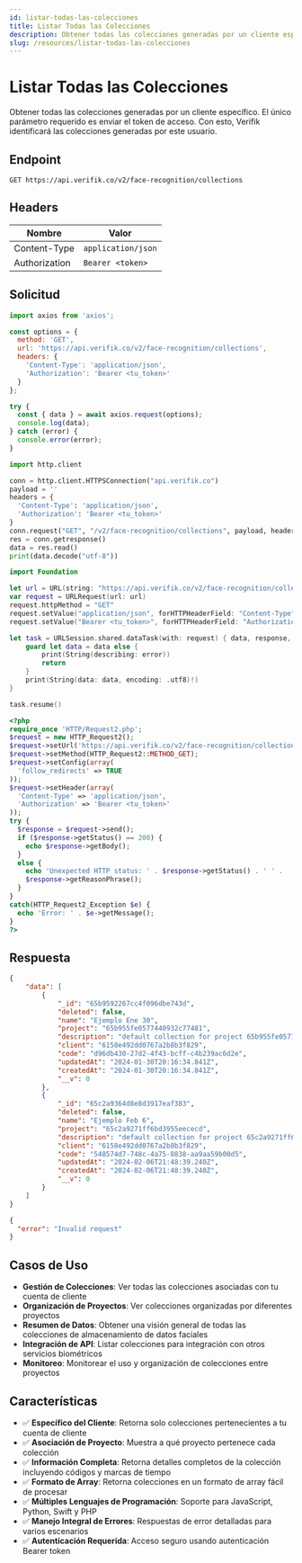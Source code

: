 ```yaml
---
id: listar-todas-las-colecciones
title: Listar Todas las Colecciones
description: Obtener todas las colecciones generadas por un cliente específico. El único parámetro requerido es enviar el token de acceso. Con esto, Verifik identificará las colecciones generadas por este usuario.
slug: /resources/listar-todas-las-colecciones
---
```



# Listar Todas las Colecciones

Obtener todas las colecciones generadas por un cliente específico. El único parámetro requerido es enviar el token de acceso. Con esto, Verifik identificará las colecciones generadas por este usuario.

## Endpoint

```
GET https://api.verifik.co/v2/face-recognition/collections
```

## Headers

| Nombre        | Valor             |
| ------------- | ----------------- |
| Content-Type  | `application/json` |
| Authorization | `Bearer <token>`  |

## Solicitud

<Tabs>
<TabItem value="javascript" label="JavaScript">

```javascript
import axios from 'axios';

const options = {
  method: 'GET',
  url: 'https://api.verifik.co/v2/face-recognition/collections',
  headers: {
    'Content-Type': 'application/json',
    'Authorization': 'Bearer <tu_token>'
  }
};

try {
  const { data } = await axios.request(options);
  console.log(data);
} catch (error) {
  console.error(error);
}
```

</TabItem>
<TabItem value="python" label="Python">

```python
import http.client

conn = http.client.HTTPSConnection("api.verifik.co")
payload = ''
headers = {
  'Content-Type': 'application/json',
  'Authorization': 'Bearer <tu_token>'
}
conn.request("GET", "/v2/face-recognition/collections", payload, headers)
res = conn.getresponse()
data = res.read()
print(data.decode("utf-8"))
```

</TabItem>
<TabItem value="swift" label="Swift">

```swift
import Foundation

let url = URL(string: "https://api.verifik.co/v2/face-recognition/collections")!
var request = URLRequest(url: url)
request.httpMethod = "GET"
request.setValue("application/json", forHTTPHeaderField: "Content-Type")
request.setValue("Bearer <tu_token>", forHTTPHeaderField: "Authorization")

let task = URLSession.shared.dataTask(with: request) { data, response, error in
    guard let data = data else {
        print(String(describing: error))
        return
    }
    print(String(data: data, encoding: .utf8)!)
}

task.resume()
```

</TabItem>
<TabItem value="php" label="PHP">

```php
<?php
require_once 'HTTP/Request2.php';
$request = new HTTP_Request2();
$request->setUrl('https://api.verifik.co/v2/face-recognition/collections');
$request->setMethod(HTTP_Request2::METHOD_GET);
$request->setConfig(array(
  'follow_redirects' => TRUE
));
$request->setHeader(array(
  'Content-Type' => 'application/json',
  'Authorization' => 'Bearer <tu_token>'
));
try {
  $response = $request->send();
  if ($response->getStatus() == 200) {
    echo $response->getBody();
  }
  else {
    echo 'Unexpected HTTP status: ' . $response->getStatus() . ' ' .
    $response->getReasonPhrase();
  }
}
catch(HTTP_Request2_Exception $e) {
  echo 'Error: ' . $e->getMessage();
}
?>
```

</TabItem>
</Tabs>

## Respuesta

<Tabs>
<TabItem value="200" label="200">

```json
{
    "data": [
        {
            "_id": "65b9592267cc4f096dbe743d",
            "deleted": false,
            "name": "Ejemplo Ene 30",
            "project": "65b955fe0577440932c77481",
            "description": "default collection for project 65b955fe0577440932c77481",
            "client": "6158e492dd0767a2b8b3f829",
            "code": "d96db430-27d2-4f43-bcff-c4b239ac6d2e",
            "updatedAt": "2024-01-30T20:16:34.841Z",
            "createdAt": "2024-01-30T20:16:34.841Z",
            "__v": 0
        },
        {
            "_id": "65c2a9364d8e8d3917eaf383",
            "deleted": false,
            "name": "Ejemplo Feb 6",
            "project": "65c2a9271ff6bd3955eececd",
            "description": "default collection for project 65c2a9271ff6bd3955eececd",
            "client": "6158e492dd0767a2b8b3f829",
            "code": "548574d7-748c-4a75-8838-aa9aa59b00d5",
            "updatedAt": "2024-02-06T21:48:39.240Z",
            "createdAt": "2024-02-06T21:48:39.240Z",
            "__v": 0
        }
    ]
}
```

</TabItem>
<TabItem value="400" label="400">

```json
{
  "error": "Invalid request"
}
```

</TabItem>
</Tabs>

## Casos de Uso

- **Gestión de Colecciones**: Ver todas las colecciones asociadas con tu cuenta de cliente
- **Organización de Proyectos**: Ver colecciones organizadas por diferentes proyectos
- **Resumen de Datos**: Obtener una visión general de todas las colecciones de almacenamiento de datos faciales
- **Integración de API**: Listar colecciones para integración con otros servicios biométricos
- **Monitoreo**: Monitorear el uso y organización de colecciones entre proyectos

## Características

- ✅ **Específico del Cliente**: Retorna solo colecciones pertenecientes a tu cuenta de cliente
- ✅ **Asociación de Proyecto**: Muestra a qué proyecto pertenece cada colección
- ✅ **Información Completa**: Retorna detalles completos de la colección incluyendo códigos y marcas de tiempo
- ✅ **Formato de Array**: Retorna colecciones en un formato de array fácil de procesar
- ✅ **Múltiples Lenguajes de Programación**: Soporte para JavaScript, Python, Swift y PHP
- ✅ **Manejo Integral de Errores**: Respuestas de error detalladas para varios escenarios
- ✅ **Autenticación Requerida**: Acceso seguro usando autenticación Bearer token
